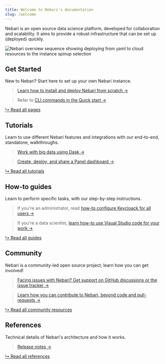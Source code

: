 ```yaml
---
title: Welcome to Nebari's documentation
slug: /welcome
---
```


Nebari is an open source data science platform, developed for collaboration and scalability.
It aims to provide a robust infrastructure that can be set up (deployed) quickly.

![Nebari overview sequence showing deploying from yaml to cloud resources to the instance spinup selection](/img/welcome/nebari_overview_sequence.png)

## Get Started

New to Nebari? Start here to set up your own Nebari instance.

> [Learn how to install and deploy Nebari from scratch →](./get-started/installing-nebari)

> Refer to [CLI commands in the Quick start →](./get-started/quickstart)

<!-- TODO: All a link to Nebari 101 when it's ready. -->

[↳ Read all pages](./category/get-started/)

## Tutorials

Learn to use different Nebari features and integrations with our end-to-end, standalone, walkthroughs.

> [Work with big data using Dask →](./tutorials/using_dask)

> [Create, deploy, and share a Panel dashboard →](./tutorials/creating-cds-dashboard)

[↳ Read all tutorials](./tutorials/)

## How-to guides

Learn to perform specific tasks, with our step-by-step instructions.

> If you're an administrator, read [how-to configure Keycloack for all users →](./how-tos/configuring-keycloak)

> If you're a data scientist, [learn how-to use Visual Studio code for your work →](how-tos/using-vscode)

[↳ Read all guides](./how-tos/)

<!-- TODO: Add conceptual guides when ready

## Conceptual guides

> TBD

[↳ Read all guides](./category/conceptual-guides/) -->

## Community

Nebari is a community-led open source project, learn how you can get involved!

> [Facing issues with Nebari? Get support on GitHub discussions or the issue tracker →](./community/#getting-support)

> [Learn how you can contribute to Nebari, beyond code and pull-requests →](./community/#how-to-contribute)

[↳ Read all community resources](./community/)

## References

<!-- TODO: Add API doc when ready -->

Technical details of Nebari's architecture and how it works.

> [Release notes →](./references/RELEASE)

[↳ Read all references](./category/reference)
